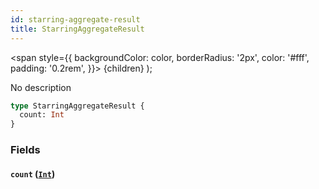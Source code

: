 ```yaml
---
id: starring-aggregate-result
title: StarringAggregateResult
---
```


<span
style={{
      backgroundColor: color,
      borderRadius: '2px',
      color: '#fff',
      padding: '0.2rem',
    }}>
{children}
</span>
);

No description

```graphql
type StarringAggregateResult {
  count: Int
}
```

### Fields

#### `count` ([`Int`](/docs/schema/scalars/int))
